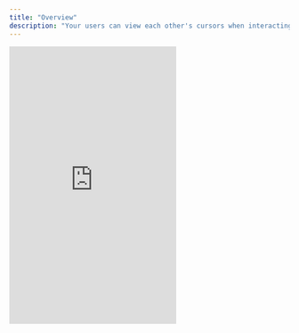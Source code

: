 ```yaml
---
title: "Overview"
description: "Your users can view each other's cursors when interacting on the same document. This makes your app more alive. We handle the complexity of adapting the cursors to different screen sizes, differences in content etc."
---
```


  <Frame>
  <iframe
    src="https://snippyly-demo-html-dev.web.app/landing-page-demo.html?feature=cursors"
    scrolling="no"
    frameborder="0"
    class="w-full"
    height="500px"
  ></iframe>
  </Frame>

